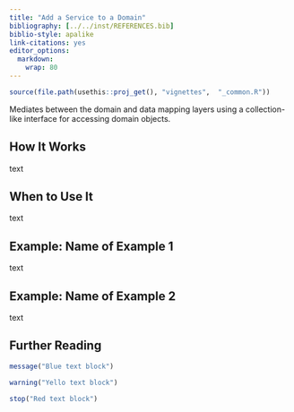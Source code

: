---
title: "Add a Service to a Domain"
bibliography: [../../inst/REFERENCES.bib]
biblio-style: apalike
link-citations: yes
editor_options: 
  markdown: 
    wrap: 80
---

```{r, include = FALSE}
source(file.path(usethis::proj_get(), "vignettes",  "_common.R"))
```

<!-- One line about what the function does -->

Mediates between the domain and data mapping layers using a collection-like
interface for accessing domain objects.

<!-- Introduction Visual -->

<!-- Introduction Text -->

## How It Works

text

## When to Use It

text

## Example: Name of Example 1

text

## Example: Name of Example 2

text

## Further Reading

```{r, message=TRUE}
message("Blue text block")
```

```{r, warning=TRUE}
warning("Yello text block")
```

```{r, error=TRUE}
stop("Red text block")
```
